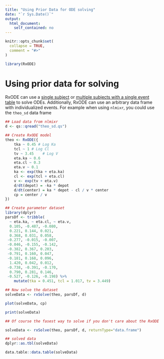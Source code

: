 ```yaml
---
title: "Using Prior Data for ODE solving"
date: "`r Sys.Date()`"
output:
  html_document:
    self_contained: no 
---
```


```r
knitr::opts_chunk$set(
  collapse = TRUE,
  comment = "#>"
)
```

```r
library(RxODE)
```

# Using prior data for solving

RxODE can use a [single subject](rxode-single-subject.html) or
[multiple subjects with a single event table](RxODE-sim-var.html) to
solve ODEs.  Additionally, RxODE can use an arbitrary data frame with
individualized events. For example when using `nlmixr`, you could use
the `theo_sd` data frame

```r
## Load data from nlmixr
d <- qs::qread("theo_sd.qs")

## Create RxODE model
theo <- RxODE({
    tka ~ 0.45 # Log Ka
    tcl ~ 1 # Log Cl
    tv ~ 3.45    # Log V
    eta.ka ~ 0.6
    eta.cl ~ 0.3
    eta.v ~ 0.1
    ka <- exp(tka + eta.ka)
    cl <- exp(tcl + eta.cl)
    v <- exp(tv + eta.v)
    d/dt(depot) = -ka * depot
    d/dt(center) = ka * depot - cl / v * center
    cp = center / v
})

## Create parameter dataset
library(dplyr)
parsDf <- tribble(
  ~ eta.ka, ~ eta.cl, ~ eta.v, 
  0.105, -0.487, -0.080,
  0.221, 0.144, 0.021,
  0.368, 0.031, 0.058,
 -0.277, -0.015, -0.007,
 -0.046, -0.155, -0.142,
 -0.382, 0.367, 0.203,
 -0.791, 0.160, 0.047,
 -0.181, 0.168, 0.096,
  1.420, 0.042, 0.012,
 -0.738, -0.391, -0.170,
  0.790, 0.281, 0.146,
 -0.527, -0.126, -0.198) %>%
    mutate(tka = 0.451, tcl = 1.017, tv = 3.449)

## Now solve the dataset
solveData <- rxSolve(theo, parsDf, d)

plot(solveData, cp)

print(solveData)

## Of course the fasest way to solve if you don't care about the RxODE extra parameters is

solveData <- rxSolve(theo, parsDf, d, returnType="data.frame")

## solved data
dplyr::as.tbl(solveData)

data.table::data.table(solveData)
```

